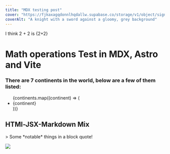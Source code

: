 ```yaml
---
title: "MDX testing post"
cover: "https://fjkaxagqdonnlhqdallw.supabase.co/storage/v1/object/sign/images/darnc.jpg?token=eyJhbGciOiJIUzI1NiIsInR5cCI6IkpXVCJ9.eyJ1cmwiOiJpbWFnZXMvZGFybmMuanBnIiwiaWF0IjoxNjkyMjI0NTA2LCJleHAiOjE3MjM3NjA1MDZ9._OQSbY_IM8OVCptblSTT-YVxy0dL8xpsOStWsu82do4&t=2023-08-16T22%3A21%3A45.524Z"
coverAlt: "A knight with a sword against a gloomy, grey background"
---
```


I think 2 + 2 is {2+2}

# Math operations Test in MDX, Astro and Vite

### There are 7 continents in the world, below are a few of them listed:

<ul>
  {continents.map((continent) => (
    <li>{continent}</li>
  ))}
</ul>

## HTMl-JSX-Markdown Mix

<div>
  > Some *notable* things in a block quote!
</div>

<img src="https://fjkaxagqdonnlhqdallw.supabase.co/storage/v1/object/sign/images/darnc.jpg?token=eyJhbGciOiJIUzI1NiIsInR5cCI6IkpXVCJ9.eyJ1cmwiOiJpbWFnZXMvZGFybmMuanBnIiwiaWF0IjoxNjkyMjI0NTA2LCJleHAiOjE3MjM3NjA1MDZ9._OQSbY_IM8OVCptblSTT-YVxy0dL8xpsOStWsu82do4&t=2023-08-16T22%3A21%3A45.524Z"></img>